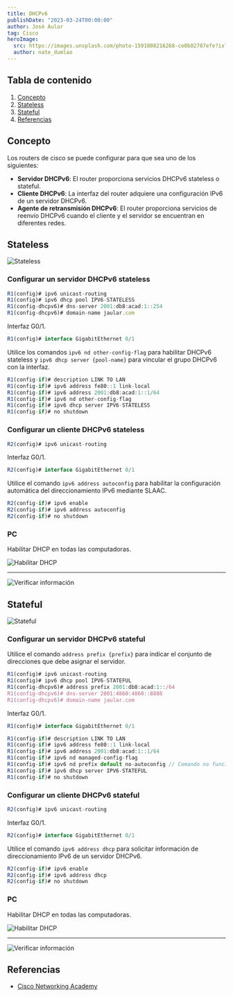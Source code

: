 ```yaml
---
title: DHCPv6
publishDate: "2023-03-24T00:00:00"
author: José Aular
tag: Cisco
heroImage:
  src: https://images.unsplash.com/photo-1591808216268-ce0b82787efe?ixlib=rb-4.0.3&ixid=MnwxMjA3fDB8MHxwaG90by1wYWdlfHx8fGVufDB8fHx8&auto=format&fit=crop&w=1887&q=80
  author: nate_dumlao
---
```



## Tabla de contenido

1.  [Concepto](/blog/dhcpv6#concepto)
2.  [Stateless](/blog/dhcpv6#stateless)
3.  [Stateful](/blog/dhcpv6#stateful)
4.  [Referencias](/blog/dhcpv6#referencias)

## Concepto

Los routers de cisco se puede configurar para que sea uno de los siguientes:

- **Servidor DHCPv6**: El router proporciona servicios DHCPv6 stateless o stateful.
- **Cliente DHCPv6**: La interfaz del router adquiere una configuración IPv6 de un servidor DHCPv6.
- **Agente de retransmisión DHCPv6**: El router proporciona servicios de reenvío DHCPv6 cuando el cliente y el servidor se encuentran en diferentes redes.

## Stateless

![Stateless](https://res.cloudinary.com/jaular/image/upload/v1679582361/blog/dhcpv6/pkt-1_ie4ib7.png "Stateless")

### Configurar un servidor DHCPv6 stateless

```js title="R1"
R1(config)# ipv6 unicast-routing
R1(config)# ipv6 dhcp pool IPV6-STATELESS
R1(config-dhcpv6)# dns-server 2001:db8:acad:1::254
R1(config-dhcpv6)# domain-name jaular.com
```

Interfaz G0/1.

```js title="R1"
R1(config)# interface GigabitEthernet 0/1
```

Utilice los comandos `ipv6 nd other-config-flag` para habilitar DHCPv6 stateless y `ipv6 dhcp server {pool-name}` para vincular el grupo DHCPv6 con la interfaz.

```js title="R1" {4,5}
R1(config-if)# description LINK TO LAN
R1(config-if)# ipv6 address fe80::1 link-local
R1(config-if)# ipv6 address 2001:db8:acad:1::1/64
R1(config-if)# ipv6 nd other-config-flag
R1(config-if)# ipv6 dhcp server IPV6-STATELESS
R1(config-if)# no shutdown
```

### Configurar un cliente DHCPv6 stateless

```js title="R2"
R2(config)# ipv6 unicast-routing
```

Interfaz G0/1.

```js title="R2"
R2(config)# interface GigabitEthernet 0/1
```

Utilice el comando `ipv6 address autoconfig` para habilitar la configuración automática del direccionamiento IPv6 mediante SLAAC.

```js title="R2"
R2(config-if)# ipv6 enable
R2(config-if)# ipv6 address autoconfig
R2(config-if)# no shutdown
```

### PC

Habilitar DHCP en todas las computadoras.

![Habilitar DHCP](https://res.cloudinary.com/jaular/image/upload/v1679582361/blog/dhcpv6/pkt-2_igsze2.png "Habilitar DHCP")

---

![Verificar información](https://res.cloudinary.com/jaular/image/upload/v1679582361/blog/dhcpv6/pkt-3_skuwu1.png "Verificar información")

## Stateful

![Stateful](https://res.cloudinary.com/jaular/image/upload/v1680183064/blog/dhcpv6/pkt-4_nddofn.png "Stateful")

### Configurar un servidor DHCPv6 stateful

Utilice el comando `address prefix {prefix}` para indicar el conjunto de direcciones que debe asignar el servidor.

```js title="R1"
R1(config)# ipv6 unicast-routing
R1(config)# ipv6 dhcp pool IPV6-STATEFUL
R1(config-dhcpv6)# address prefix 2001:db8:acad:1::/64
R1(config-dhcpv6)# dns-server 2001:4860:4860::8888
R1(config-dhcpv6)# domain-name jaular.com
```

Interfaz G0/1.

```js title="R1"
R1(config)# interface GigabitEthernet 0/1
```

```js title="R1" {4-5}
R1(config-if)# description LINK TO LAN
R1(config-if)# ipv6 address fe80::1 link-local
R1(config-if)# ipv6 address 2001:db8:acad:1::1/64
R1(config-if)# ipv6 nd managed-config-flag
R1(config-if)# ipv6 nd prefix default no-autoconfig // Comando no funciona.
R1(config-if)# ipv6 dhcp server IPV6-STATEFUL
R1(config-if)# no shutdown
```

### Configurar un cliente DHCPv6 stateful

```js title="R2"
R2(config)# ipv6 unicast-routing
```

Interfaz G0/1.

```js title="R2"
R2(config)# interface GigabitEthernet 0/1
```

Utilice el comando `ipv6 address dhcp` para solicitar información de direccionamiento IPv6 de un servidor DHCPv6.

```js title="R2" {2}
R2(config-if)# ipv6 enable
R2(config-if)# ipv6 address dhcp
R2(config-if)# no shutdown
```

### PC

Habilitar DHCP en todas las computadoras.

![Habilitar DHCP](https://res.cloudinary.com/jaular/image/upload/v1680182898/blog/dhcpv6/pkt-5_diodch.png "Habilitar DHCP")

---

![Verificar información](https://res.cloudinary.com/jaular/image/upload/v1680182898/blog/dhcpv6/pkt-6_ziwlu6.png "Verificar información")

## Referencias

- [Cisco Networking Academy](https://www.netacad.com/)
